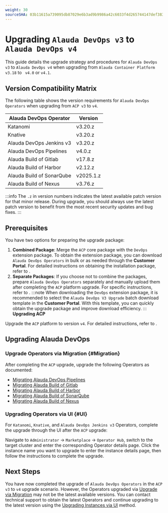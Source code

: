 ```yaml
---
weight: 30
sourceSHA: 03b11615a739095db87029e6b3ad9b9986a42c6033f4d265744147def3832b5a
---
```


# Upgrading `Alauda DevOps v3` to `Alauda DevOps v4`

This guide details the upgrade strategy and procedures for `Alauda DevOps v3` to `Alauda DevOps v4`  when upgrading from `Alauda Container Platform v3.18`  to ` v4.0`  or  `v4.1`.

## Version Compatibility Matrix

The following table shows the version requirements for `Alauda DevOps Operators` when upgrading from `ACP v3` to `v4`.

| Alauda DevOps Operator    | Version   |
| ------------------------- | --------- |
| Katanomi                  | v3.20.z   |
| Knative                   | v3.20.z   |
| Alauda DevOps Jenkins v3  | v3.20.z   |
| Alauda DevOps Pipelines   | v4.0.z    |
| Alauda Build of Gitlab    | v17.8.z   |
| Alauda Build of Harbor    | v2.12.z   |
| Alauda Build of SonarQube | v2025.1.z |
| Alauda Build of Nexus     | v3.76.z   |

:::info
The `.z` in version numbers indicates the latest available patch version for that minor release. During upgrade, you should always use the latest patch version to benefit from the most recent security updates and bug fixes.
:::

## Prerequisites

You have two options for preparing the upgrade package:

1. **Combined Package**: Merge the `ACP` core package with the `DevOps` extension package. To obtain the extension package, you can download `Alauda DevOps Operators` in bulk or as needed through the **Customer Portal**. For detailed instructions on obtaining the installation package, refer to <ExternalSiteLink name="container_platform" href="install/prepare/download.html" children="Downloading Operators" />.
2. **Separate Packages**: If you choose not to combine the packages, prepare `Alauda DevOps Operators` separately and manually upload them after completing the `ACP` platform upgrade. For specific instructions, refer to <ExternalSiteLink name="container_platform" href="ui/cli_tools/#downloading-the-tool" children="Uploading Operators" />.
:::note
When downloading the `DevOps` extension package, it is recommended to select the `Alauda DevOps V3 Upgrade` batch download template in the **Customer Portal**. With this template, you can quickly obtain the upgrade package and improve download efficiency.
:::
**Upgrading ACP**

Upgrade the `ACP` platform to version `v4`. For detailed instructions, refer to <ExternalSiteLink name="container_platform" href="upgrade/overview.html" children="Upgrading Container Platform" />.

## Upgrading Alauda DevOps

### Upgrade Operators via Migration {#Migration}

After completing the `ACP` upgrade, upgrade the following Operators as documented:

- [Migrating Alauda DevOps Pipelines](./migrating-tekton-v3-to-v4.mdx)
- [Migrating Alauda Build of Gitlab](https://docs.alauda.io/alauda-build-of-gitlab/17.8/upgrade/02_14_upgrade_to_17.html)
- [Migrating Alauda Build of Harbor](https://docs.alauda.io/alauda-build-of-harbor/2.12/upgrade/01_upgrade_2.6.4_to_2.12.html)
- [Migrating Alauda Build of SonarQube](https://docs.alauda.io/alauda-build-of-sonarqube/2025.1/upgrade/05_upgrade_to_2025.1.0.html)
- [Migrating Alauda Build of Nexus](https://docs.alauda.io/alauda-build-of-nexus/3.76/upgrade/migrate_to_3.76.0.html)

### Upgrading Operators via UI {#UI}

For `Katanomi`, `Knative`, and `Alauda DevOps Jenkins v3` Operators, complete the upgrade through the UI after the `ACP` upgrade:

Navigate to `Administrator` -> `Marketplace` -> `Operator Hub`, switch to the target cluster and enter the corresponding Operator details page. Click the instance name you want to upgrade to enter the instance details page, then follow the instructions to complete the upgrade.

## Next Steps

You have now completed the upgrade of `Alauda DevOps Operators` in the `ACP v3` to `v4` upgrade scenario. However, the Operators upgraded via [Upgrade via Migration](#Migration) may not be the latest available versions. You can contact technical support to obtain the latest Operators and continue upgrading to the latest version using the [Upgrading Instances via UI](#UI) method.

